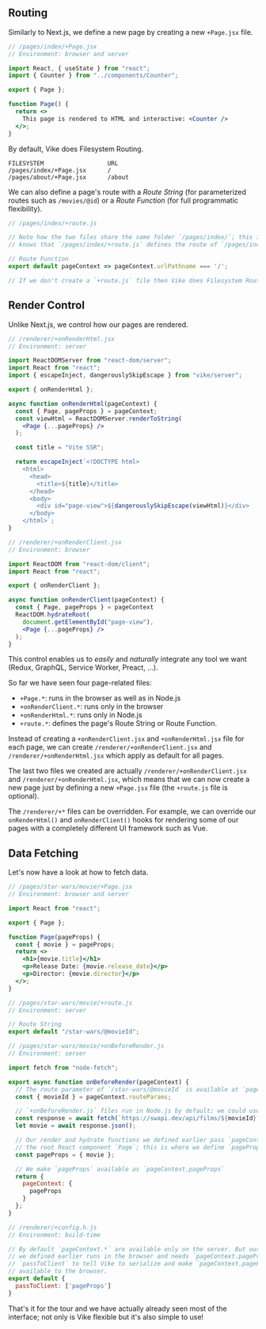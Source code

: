 
## Routing

Similarly to Next.js,
we define a new page by creating a new `+Page.jsx` file.

```jsx
// /pages/index/+Page.jsx
// Environment: browser and server

import React, { useState } from "react";
import { Counter } from "../components/Counter";

export { Page };

function Page() {
  return <>
    This page is rendered to HTML and interactive: <Counter />
  </>;
}
```

By default, Vike does Filesystem Routing.

```
FILESYSTEM                  URL
/pages/index/+Page.jsx      /
/pages/about/+Page.jsx      /about
```

We can also define a page's route with a *Route String* (for parameterized routes such as `/movies/@id`) or a *Route Function* (for full programmatic flexibility).

```js
// /pages/index/+route.js

// Note how the two files share the same folder `/pages/index/`; this is how Vike
// knows that `/pages/index/+route.js` defines the route of `/pages/index/+Page.jsx`.

// Route Function
export default pageContext => pageContext.urlPathname === '/';

// If we don't create a `+route.js` file then Vike does Filesystem Routing
```


## Render Control

Unlike Next.js, we control how our pages are rendered.

```jsx
// /renderer/+onRenderHtml.jsx
// Environment: server

import ReactDOMServer from "react-dom/server";
import React from "react";
import { escapeInject, dangerouslySkipEscape } from "vike/server";

export { onRenderHtml };

async function onRenderHtml(pageContext) {
  const { Page, pageProps } = pageContext;
  const viewHtml = ReactDOMServer.renderToString(
    <Page {...pageProps} />
  );

  const title = "Vite SSR";

  return escapeInject`<!DOCTYPE html>
    <html>
      <head>
        <title>${title}</title>
      </head>
      <body>
        <div id="page-view">${dangerouslySkipEscape(viewHtml)}</div>
      </body>
    </html>`;
}
```

```jsx
// /renderer/+onRenderClient.jsx
// Environment: browser

import ReactDOM from "react-dom/client";
import React from "react";

export { onRenderClient };

async function onRenderClient(pageContext) {
  const { Page, pageProps } = pageContext
  ReactDOM.hydrateRoot(
    document.getElementById("page-view"),
    <Page {...pageProps} />
  );
}
```

This control enables us to *easily* and *naturally* integrate any tool we want (Redux, GraphQL, Service Worker, Preact, ...).

So far we have seen four page-related files:
 - `+Page.*`: runs in the browser as well as in Node.js
 - `+onRenderClient.*`: runs only in the browser
 - `+onRenderHtml.*`: runs only in Node.js
 - `+route.*`: defines the page's Route String or Route Function.

Instead of creating a `+onRenderClient.jsx` and `+onRenderHtml.jsx` file for each page,
we can create `/renderer/+onRenderClient.jsx` and `/renderer/+onRenderHtml.jsx` which apply as default for all pages.

The last two files we created are actually `/renderer/+onRenderClient.jsx` and `/renderer/+onRenderHtml.jsx`,
which means that we can now create a new page just by defining a new `+Page.jsx` file (the `+route.js` file is optional).

The `/renderer/+*` files can be overridden. For example, we can override our `onRenderHtml()` and `onRenderClient()` hooks for rendering some of
our pages with a completely different UI framework such as Vue.


## Data Fetching

Let's now have a look at how to fetch data.

```jsx
// /pages/star-wars/movie/+Page.jsx
// Environment: browser and server

import React from "react";

export { Page };

function Page(pageProps) {
  const { movie } = pageProps;
  return <>
    <h1>{movie.title}</h1>
    <p>Release Date: {movie.release_date}</p>
    <p>Director: {movie.director}</p>
  </>;
}
```

```js
// /pages/star-wars/movie/+route.js
// Environment: server

// Route String
export default "/star-wars/@movieId";
```

```js
// /pages/star-wars/movie/+onBeforeRender.js
// Environment: server

import fetch from "node-fetch";

export async function onBeforeRender(pageContext) {
  // The route parameter of `/star-wars/@movieId` is available at `pageContext.routeParams`
  const { movieId } = pageContext.routeParams;

  // `+onBeforeRender.js` files run in Node.js by default; we could use SQL/ORM queries here.
  const response = await fetch(`https://swapi.dev/api/films/${movieId}`);
  let movie = await response.json();

  // Our render and hydrate functions we defined earlier pass `pageContext.pageProps` to
  // the root React component `Page`; this is where we define `pageProps`.
  const pageProps = { movie };

  // We make `pageProps` available as `pageContext.pageProps`
  return {
    pageContext: {
      pageProps
    }
  };
}
```

```js
// /renderer/+config.h.js
// Environment: build-time

// By default `pageContext.*` are available only on the server. But our hydrate function
// we defined earlier runs in the browser and needs `pageContext.pageProps`; we use
// `passToClient` to tell Vike to serialize and make `pageContext.pageProps`
// available to the browser.
export default {
  passToClient: ['pageProps']
}
```

That's it for the tour and we have actually already seen most of the interface;
not only is Vike flexible but it's also simple to use!

<ScaffoldCallToActionTour />
